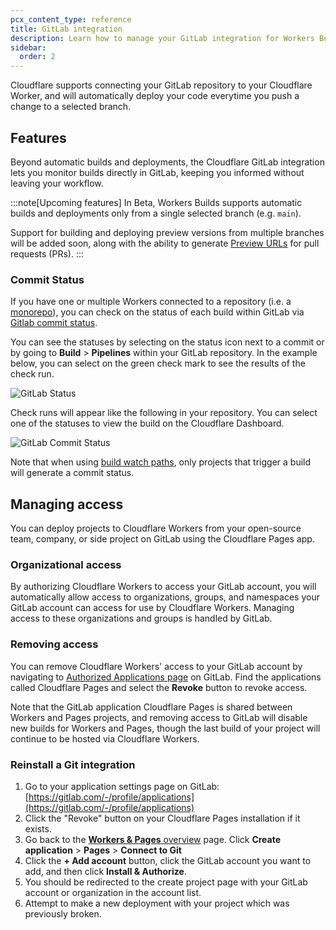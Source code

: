 ```yaml
---
pcx_content_type: reference
title: GitLab integration
description: Learn how to manage your GitLab integration for Workers Builds
sidebar:
  order: 2
---
```


Cloudflare supports connecting your GitLab repository to your Cloudflare Worker, and will automatically deploy your code everytime you push a change to a selected branch.

## Features

Beyond automatic builds and deployments, the Cloudflare GitLab integration lets you monitor builds directly in GitLab, keeping you informed without leaving your workflow.

:::note[Upcoming features]
In Beta, Workers Builds supports automatic builds and deployments only from a single selected branch (e.g. `main`).

Support for building and deploying preview versions from multiple branches will be added soon, along with the ability to generate [Preview URLs](/workers/configuration/previews/) for pull requests (PRs).
:::

### Commit Status

If you have one or multiple Workers connected to a repository (i.e. a [monorepo](/workers/ci-cd/builds/advanced-setups/#monorepos)), you can check on the status of each build within GitLab via [Gitlab commit status](https://docs.gitlab.com/ee/user/project/merge_requests/status_checks.html).

You can see the statuses by selecting on the status icon next to a commit or by going to **Build** > **Pipelines** within your GitLab repository. In the example below, you can select on the green check mark to see the results of the check run.

![GitLab Status](~/assets/images/workers/platform/ci-cd/gl-status-checks.png)

Check runs will appear like the following in your repository. You can select one of the statuses to view the build on the Cloudflare Dashboard.

![GitLab Commit Status](~/assets/images/workers/platform/ci-cd/gl-commit-status.png)

Note that when using [build watch paths](/workers/ci-cd/builds/build-watch-paths/), only projects that trigger a build will generate a commit status.

## Managing access

You can deploy projects to Cloudflare Workers from your open-source team, company, or side project on GitLab using the Cloudflare Pages app.

### Organizational access

By authorizing Cloudflare Workers to access your GitLab account, you will automatically allow access to organizations, groups, and namespaces your GitLab account can access for use by Cloudflare Workers. Managing access to these organizations and groups is handled by GitLab.

### Removing access

You can remove Cloudflare Workers' access to your GitLab account by navigating to [Authorized Applications page](https://gitlab.com/-/profile/applications) on GitLab. Find the applications called Cloudflare Pages and select the **Revoke** button to revoke access.

Note that the GitLab application Cloudflare Pages is shared between Workers and Pages projects, and removing access to GitLab will disable new builds for Workers and Pages, though the last build of your project will continue to be hosted via Cloudflare Workers.

### Reinstall a Git integration

1. Go to your application settings page on GitLab: [https://gitlab.com/-/profile/applications](https://gitlab.com/-/profile/applications)
2. Click the "Revoke" button on your Cloudflare Pages installation if it exists.
3. Go back to the [**Workers & Pages** overview](https://dash.cloudflare.com) page. Click **Create application** > **Pages** > **Connect to Git**
4. Click the **+ Add account** button, click the GitLab account you want to add, and then click **Install & Authorize**.
5. You should be redirected to the create project page with your GitLab account or organization in the account list.
6. Attempt to make a new deployment with your project which was previously broken.
